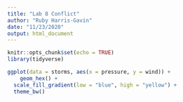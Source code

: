 ```yaml
---
title: "Lab 8 Conflict"
author: "Ruby Harris-Gavin"
date: "11/23/2020"
output: html_document
---
```


```r
knitr::opts_chunk$set(echo = TRUE)
library(tidyverse)
```

```r
ggplot(data = storms, aes(x = pressure, y = wind)) +
	geom_hex() +
  scale_fill_gradient(low = "blue", high = "yellow") +
  theme_bw()

````
